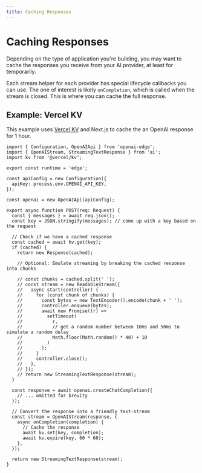 ```yaml
---
title: Caching Responses
---
```


# Caching Responses

Depending on the type of application you're building, you may want to cache the responses you receive from your AI provider, at least for temporarily.

Each stream helper for each provider has special lifecycle callbacks you can use. The one of interest is likely `onCompletion`, which is called when the stream is closed. This is where you can cache the full response.

## Example: Vercel KV

This example uses [Vercel KV](https://vercel.com/storage/kv) and Next.js to cache the an OpenAI response for 1 hour.

```tsx filename="app/api/chat/route.ts"
import { Configuration, OpenAIApi } from 'openai-edge';
import { OpenAIStream, StreamingTextResponse } from 'ai';
import kv from '@vercel/kv';

export const runtime = 'edge';

const apiConfig = new Configuration({
  apiKey: process.env.OPENAI_API_KEY,
});

const openai = new OpenAIApi(apiConfig);

export async function POST(req: Request) {
  const { messages } = await req.json();
  const key = JSON.stringify(messages); // come up with a key based on the request

  // Check if we have a cached response
  const cached = await kv.get(key);
  if (cached) {
    return new Response(cached);

    // Optional: Emulate streaming by breaking the cached response into chunks

    // const chunks = cached.split(' ');
    // const stream = new ReadableStream({
    //   async start(controller) {
    //     for (const chunk of chunks) {
    //       const bytes = new TextEncoder().encode(chunk + ' ');
    //       controller.enqueue(bytes);
    //       await new Promise((r) =>
    //         setTimeout(
    //           r,
    //           // get a random number between 10ms and 50ms to simulate a random delay
    //           Math.floor(Math.random() * 40) + 10
    //         )
    //       );
    //     }
    //     controller.close();
    //   },
    // });
    // return new StreamingTextResponse(stream);
  }

  const response = await openai.createChatCompletion({
    // ... omitted for brevity
  });

  // Convert the response into a friendly text-stream
  const stream = OpenAIStream(response, {
    async onCompletion(completion) {
      // Cache the response
      await kv.set(key, completion);
      await kv.expire(key, 60 * 60);
    },
  });

  return new StreamingTextResponse(stream);
}
```

